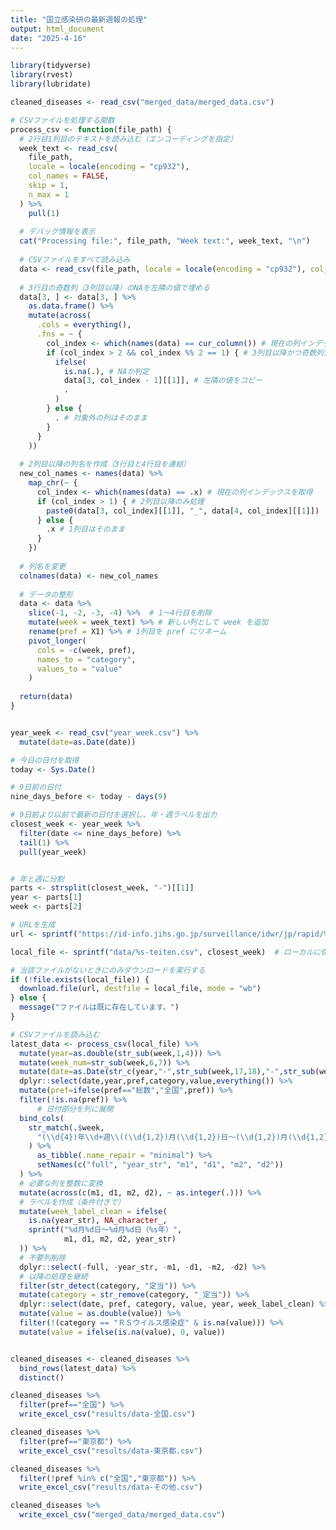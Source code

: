 ---
title: "国立感染研の最新週報の処理"
output: html_document
date: "2025-4-16"
---

```{r}
library(tidyverse)
library(rvest)
library(lubridate)
```


```{r}

cleaned_diseases <- read_csv("merged_data/merged_data.csv")

# CSVファイルを処理する関数
process_csv <- function(file_path) {
  # 2行目1列目のテキストを読み込む（エンコーディングを指定）
  week_text <- read_csv(
    file_path, 
    locale = locale(encoding = "cp932"), 
    col_names = FALSE, 
    skip = 1, 
    n_max = 1
  ) %>%
    pull(1)
  
  # デバッグ情報を表示
  cat("Processing file:", file_path, "Week text:", week_text, "\n")
  
  # CSVファイルをすべて読み込み
  data <- read_csv(file_path, locale = locale(encoding = "cp932"), col_names = FALSE)
  
  # 3行目の奇数列（3列目以降）のNAを左隣の値で埋める
  data[3, ] <- data[3, ] %>%
    as.data.frame() %>%
    mutate(across(
      .cols = everything(),
      .fns = ~ {
        col_index <- which(names(data) == cur_column()) # 現在の列インデックスを取得
        if (col_index > 2 && col_index %% 2 == 1) { # 3列目以降かつ奇数列が対象
          ifelse(
            is.na(.), # NAか判定
            data[3, col_index - 1][[1]], # 左隣の値をコピー
            .
          )
        } else {
          . # 対象外の列はそのまま
        }
      }
    ))
  
  # 2列目以降の列名を作成（3行目と4行目を連結）
  new_col_names <- names(data) %>%
    map_chr(~ {
      col_index <- which(names(data) == .x) # 現在の列インデックスを取得
      if (col_index > 1) { # 2列目以降のみ処理
        paste0(data[3, col_index][[1]], "_", data[4, col_index][[1]])
      } else {
        .x # 1列目はそのまま
      }
    })
  
  # 列名を変更
  colnames(data) <- new_col_names
  
  # データの整形
  data <- data %>%
    slice(-1, -2, -3, -4) %>%  # 1～4行目を削除
    mutate(week = week_text) %>% # 新しい列として week を追加
    rename(pref = X1) %>% # 1列目を pref にリネーム
    pivot_longer(
      cols = -c(week, pref),
      names_to = "category",
      values_to = "value"
    )
  
  return(data)
}


year_week <- read_csv("year_week.csv") %>%
  mutate(date=as.Date(date))

# 今日の日付を取得
today <- Sys.Date()

# 9日前の日付
nine_days_before <- today - days(9)

# 9日前より以前で最新の日付を選択し、年・週ラベルを出力
closest_week <- year_week %>%
  filter(date <= nine_days_before) %>%
  tail(1) %>% 
  pull(year_week)


# 年と週に分割
parts <- strsplit(closest_week, "-")[[1]]
year <- parts[1]
week <- parts[2]

# URLを生成
url <- sprintf("https://id-info.jihs.go.jp/surveillance/idwr/jp/rapid/%s/%s/%s-teiten.csv", year, week, closest_week)

local_file <- sprintf("data/%s-teiten.csv", closest_week)  # ローカルに保存するファイル名

# 当該ファイルがないときにのみダウンロードを実行する
if (!file.exists(local_file)) {
  download.file(url, destfile = local_file, mode = "wb")
} else {
  message("ファイルは既に存在しています。")
}

# CSVファイルを読み込む
latest_data <- process_csv(local_file) %>% 
  mutate(year=as.double(str_sub(week,1,4))) %>% 
  mutate(week_num=str_sub(week,6,7)) %>% 
  mutate(date=as.Date(str_c(year,"-",str_sub(week,17,18),"-",str_sub(week,20,21)))) %>% 
  dplyr::select(date,year,pref,category,value,everything()) %>% 
  mutate(pref=ifelse(pref=="総数","全国",pref)) %>% 
  filter(!is.na(pref)) %>% 
      # 日付部分を列に展開
  bind_cols(
    str_match(.$week,
      "(\\d{4})年\\d+週\\((\\d{1,2})月(\\d{1,2})日～(\\d{1,2})月(\\d{1,2})日\\)"
    ) %>%
      as_tibble(.name_repair = "minimal") %>%
      setNames(c("full", "year_str", "m1", "d1", "m2", "d2"))
  ) %>%
  # 必要な列を整数に変換
  mutate(across(c(m1, d1, m2, d2), ~ as.integer(.))) %>%
  # ラベルを作成（条件付きで）
  mutate(week_label_clean = ifelse(
    is.na(year_str), NA_character_,
    sprintf("%d月%d日～%d月%d日（%s年）",
            m1, d1, m2, d2, year_str)
  )) %>%
  # 不要列削除
  dplyr::select(-full, -year_str, -m1, -d1, -m2, -d2) %>%
  # 以降の処理を継続
  filter(str_detect(category, "定当")) %>% 
  mutate(category = str_remove(category, "_定当")) %>% 
  dplyr::select(date, pref, category, value, year, week_label_clean) %>%
  mutate(value = as.double(value)) %>%
  filter(!(category == "ＲＳウイルス感染症" & is.na(value))) %>%
  mutate(value = ifelse(is.na(value), 0, value))


cleaned_diseases <- cleaned_diseases %>%
  bind_rows(latest_data) %>%
  distinct()

cleaned_diseases %>% 
  filter(pref=="全国") %>% 
  write_excel_csv("results/data-全国.csv")

cleaned_diseases %>% 
  filter(pref=="東京都") %>% 
  write_excel_csv("results/data-東京都.csv")

cleaned_diseases %>% 
  filter(!pref %in% c("全国","東京都")) %>% 
  write_excel_csv("results/data-その他.csv")

cleaned_diseases %>% 
  write_excel_csv("merged_data/merged_data.csv")
```

